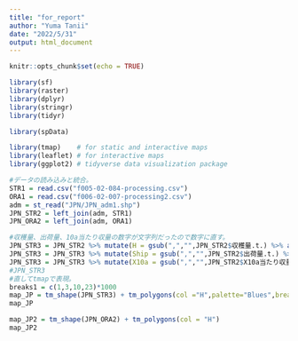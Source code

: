 ```yaml
---
title: "for_report"
author: "Yuma Tanii"
date: "2022/5/31"
output: html_document
---
```


```r
knitr::opts_chunk$set(echo = TRUE)
```

```r
library(sf)
library(raster)
library(dplyr)
library(stringr)
library(tidyr)

library(spData)

library(tmap)    # for static and interactive maps
library(leaflet) # for interactive maps
library(ggplot2) # tidyverse data visualization package
```

```r
#データの読み込みと統合。
STR1 = read.csv("f005-02-084-processing.csv")
ORA1 = read.csv("f006-02-007-processing2.csv")
adm = st_read("JPN/JPN_adm1.shp")
JPN_STR2 = left_join(adm, STR1)
JPN_ORA2 = left_join(adm, ORA1)
```

```r
#収穫量、出荷量、10a当たり収量の数字が文字列だったので数字に直す。
JPN_STR3 = JPN_STR2 %>% mutate(H = gsub(",","",JPN_STR2$収穫量.t.) %>% as.numeric())
JPN_STR3 = JPN_STR3 %>% mutate(Ship = gsub(",","",JPN_STR2$出荷量.t.) %>% as.numeric())
JPN_STR3 = JPN_STR3 %>% mutate(X10a = gsub(",","",JPN_STR2$X10a当たり収量.kg.) %>% as.numeric())
#JPN_STR3
#直してtmapで表現。
breaks1 = c(1,3,10,23)*1000
map_JP = tm_shape(JPN_STR3) + tm_polygons(col ="H",palette="Blues",breaks =breaks1)
map_JP
```

```r
map_JP2 = tm_shape(JPN_ORA2) + tm_polygons(col = "H")
map_JP2
```




















